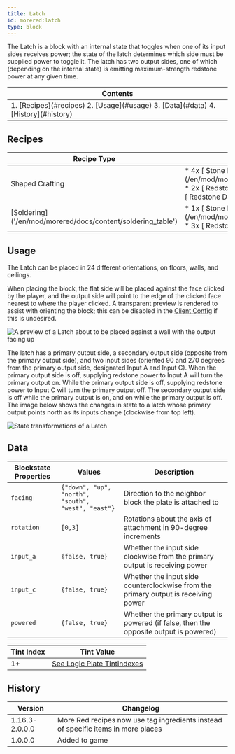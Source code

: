 ```yaml
---
title: Latch
id: morered:latch
type: block
---
```


The Latch is a block with an internal state that toggles when one of its input sides receives power; the state of the latch determines which side must be supplied power to toggle it. The latch has two output sides, one of which (depending on the internal state) is emitting maximum-strength redstone power at any given time.

<table>
	<thead><tr><th>Contents</th></tr></thead>
	<tbody><tr><td>
		1. [Recipes](#recipes)
		2. [Usage](#usage)
		3. [Data](#data)
		4. [History](#history)
	</td></tr></tbody>
</table>

## Recipes

<table>
	<thead>
		<tr>
			<th>Recipe Type</th>
			<th>Ingredients</th>
			<th>Output</th>
			<th>Example</th>
		</tr>
	</thead>
	<tbody>
		<tr>
			<td>Shaped Crafting</td>
			<td style={{width: '30%'}}>
				* 4x [<ModAsset width={32} height={32} location='morered:stone_plate'/> Stone Plate](/en/mod/morered/docs/content/building_and_crafting/stone_plate)
				* 2x [<ModAsset width={32} height={32} location='redstone_torch'/> Redstone Torch](https://minecraft.wiki/Redstone_Torch)
				* 2x [<ModAsset width={32} height={32} location='redstone'/> Redstone Dust](https://minecraft.wiki/Redstone_Dust)
			</td>
			<td>
				* 1x Latch
			</td>
			<td>
				![Shaped Crafting Recipe for Diodes](https://commoble.s3.us-east-1.amazonaws.com/images/morered/recipes/latch_recipe.png)
			</td>
		</tr>
		<tr>
			<td>[Soldering]('/en/mod/morered/docs/content/soldering_table')</td>
			<td style={{width: '30%'}}>
				* 1x [<ModAsset width={32} height={32} location='morered:stone_plate'/> Stone Plate](/en/mod/morered/docs/content/building_and_crafting/stone_plate)
				* 3x [<ModAsset width={32} height={32} location='redstone'/> Redstone Dust](https://minecraft.wiki/Redstone_Dust)
			</td>
			<td>
				* 1x Latch
			</td>
			<td>
				![Soldering Recipe for Latch](https://commoble.s3.us-east-1.amazonaws.com/images/morered/recipes/latch_from_gatecrafting.png)
			</td>
		</tr>
	</tbody>
</table>

## Usage

The Latch can be placed in 24 different orientations, on floors, walls, and ceilings.

When placing the block, the flat side will be placed against the face clicked by the player, and the output side will point to the edge of the clicked face nearest to where the player clicked. A transparent preview is rendered to assist with orienting the block; this can be disabled in the [Client Config](/en/mod/morered/configuration/client_config) if this is undesired.

![A preview of a Latch about to be placed against a wall with the output facing up](https://commoble.s3.us-east-1.amazonaws.com/images/morered/latch_preview.png)

The latch has a primary output side, a secondary output side (opposite from the primary output side), and two input sides (oriented 90 and 270 degrees from the primary output side, designated Input A and Input C). When the primary output side is off, supplying redstone power to Input A will turn the primary output on. While the primary output side is off, supplying redstone power to Input C will turn the primary output off. The secondary output side is off while the primary output is on, and on while the primary output is off. The image below shows the changes in state to a latch whose primary output points north as its inputs change (clockwise from top left).

![State transformations of a Latch](https://commoble.s3.us-east-1.amazonaws.com/images/morered/latch_combinations.png)

## Data

| Blockstate Properties | Values | Description
| --- | - | -
| `facing` | `{"down", "up", "north", "south", "west", "east"}` | Direction to the neighbor block the plate is attached to
| `rotation` | `[0,3]` | Rotations about the axis of attachment in 90-degree increments
| `input_a` | `{false, true}` | Whether the input side clockwise from the primary output is receiving power
| `input_c` | `{false, true}` | Whether the input side counterclockwise from the primary output is receiving power
| `powered` | `{false, true}` | Whether the primary output is powered (if false, then the opposite output is powered)

| Tint Index | Tint Value
| --- | -
| 1+ | [See Logic Plate Tintindexes](/en/mod/morered/docs/pack_development/tintindexes)

## History
| Version | Changelog
| --- | -
| 1.16.3-2.0.0.0 | More Red recipes now use tag ingredients instead of specific items in more places
| 1.0.0.0 | Added to game

